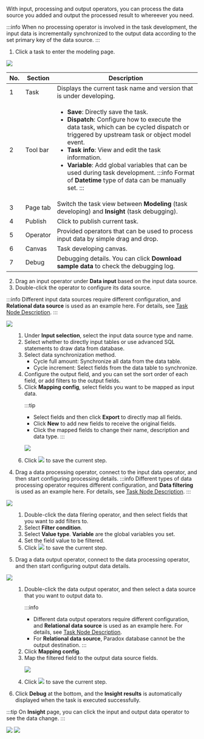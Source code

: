 With input, processing and output operators, you can process the data source you added and output the processed result to whereever you need.

:::info
When no processing operator is involved in the task development, the input data is incrementally synchronized to the output data according to the set primary key of the data source.
:::

1. Click a task to enter the modeling page.

![](https://wordpressfreezonex.oss-accelerate.aliyuncs.com/supETL/25.png)

<table>
  <thead>
    <tr>
      <th>No.</th>
      <th>Section</th>
      <th>Description</th>
    </tr>
  </thead>
  <tbody>
    <tr>
      <td>1</td>
      <td>Task</td>
      <td>Displays the current task name and version that is under developing.</td>
    </tr>
    <tr>
      <td>2</td>
      <td>Tool bar</td>
      <td>

- **Save**: Directly save the task.
- **Dispatch**: Configure how to execute the data task, which can be cycled dispatch or triggered by upstream task or object model event.
- **Task info**: View and edit the task information.
- **Variable**: Add global variables that can be used during task development.
:::info
Format of **Datetime** type of data can be manually set.
:::

</td>
    </tr>
    <tr>
      <td>3</td>
      <td>Page tab</td>
      <td>Switch the task view between <b>Modeling</b> (task developing) and <b>Insight</b> (task debugging).</td>
    </tr>
    <tr>
      <td>4</td>
      <td>Publish</td>
      <td>Click to publish current task.</td>
    </tr>
    <tr>
      <td>5</td>
      <td>Operator</td>
      <td>Provided operators that can be used to process input data by simple drag and drop.</td>
    </tr>
    <tr>
      <td>6</td>
      <td>Canvas</td>
      <td>Task developing canvas.</td>
    </tr>
    <tr>
      <td>7</td>
      <td>Debug</td>
      <td>Debugging details. You can click <b>Download sample data</b> to check the debugging log.</td>
    </tr>
  </tbody>
</table>


2. Drag an input operator under **Data input** based on the input data source.
3. Double-click the operator to configure its data source.

:::info
Different input data sources require different configuration, and **Relational data source** is used as an example here. For details, see <a href="Task Node Description">Task Node Description</a>.
:::

![](https://wordpressfreezonex.oss-accelerate.aliyuncs.com/supETL/26.png)

<ol>
<ol>
<li>Under <b>Input selection</b>, select the input data source type and name.</li>
<li>Select whether to directly input tables or use advanced SQL statements to draw data from database.</li>
<li>Select data synchronization method.

- Cycle full amount: Synchronize all data from the data table.
- Cycle increment: Select fields from the data table to synchronize.

</li>
<li>Configure the output field, and you can set the sort order of each field, or add filters to the output fields.</li>
<li>Click <b>Mapping config</b>, select fields you want to be mapped as input data.

:::tip
- Select fields and then click **Export** to directly map all fields.
- Click **New** to add new fields to receive the original fields.
- Click the mapped fields to change their name, description and data type.
:::

![](https://wordpressfreezonex.oss-accelerate.aliyuncs.com/supETL/26-1.png)

</li>
<li>Click <img src="https://wordpressfreezonex.oss-accelerate.aliyuncs.com/supETL/27.png"></img> to save the current step.</li>
</ol>
</ol>

4. Drag a data processing operator, connect to the input data operator, and then start configuring processing details.
:::info
Different types of data processing operator requires different configuration, and **Data filtering** is used as an example here. For details, see <a href="Task Node Description">Task Node Description</a>.
:::

![](https://wordpressfreezonex.oss-accelerate.aliyuncs.com/supETL/28.png)

<ol>
<ol>
<li>Double-click the data filering operator, and then select fields that you want to add filters to.</li>
<li>Select <b>Filter condition</b>.</li>
<li>Select <b>Value type</b>. <b>Variable</b> are the global variables you set.</li>
<li>Set the field value to be filtered.</li>
<li>Click <img src="https://wordpressfreezonex.oss-accelerate.aliyuncs.com/supETL/27.png"></img> to save the current step.</li>
</ol>
</ol>

5. Drag a data output operator, connect to the data processing operator, and then start configuring output data details.


![](https://wordpressfreezonex.oss-accelerate.aliyuncs.com/supETL/29.png)

<ol>
<ol>
<li>Double-click the data output operator, and then select a data source that you want to output data to.

:::info
- Different data output operators require different configuration, and **Relational data source** is used as an example here. For details, see <a href="Task Node Description">Task Node Description</a>.
- For **Relational data source**, Paradox database cannot be the output destination.
:::

</li>
<li>Click <b>Mapping config</b>.</li>
<li>Map the filtered field to the output data source fields.

![](https://wordpressfreezonex.oss-accelerate.aliyuncs.com/supETL/30.png)

</li>
<li>Click <img src="https://wordpressfreezonex.oss-accelerate.aliyuncs.com/supETL/27.png"></img> to save the current step.</li>
</ol>
</ol>

6. Click **Debug** at the bottom, and the **Insight results** is automatically displayed when the task is executed successfully.

:::tip
On **Insight** page, you can click the input and output data operator to see the data change.
:::

![](https://wordpressfreezonex.oss-accelerate.aliyuncs.com/supETL/31.png)
![](https://wordpressfreezonex.oss-accelerate.aliyuncs.com/supETL/32.png)

